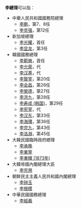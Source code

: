 '''李總理'''可以指：
*中華人民共和國國務院總理
**[[李鹏|李鹏]]，第7、8任
**[[李克强|李克强]]，第12任
*新加坡總理
**[[李光耀|李光耀]]，首任
**[[李显龙|李显龙]]，第3任
*韓國國務總理
**[[李範奭|李範奭]]，首任
**[[李允荣|李允荣]]，代
**[[李汉基|李汉基]]，代
**[[李賢宰|李賢宰]]，第20任
**[[李会昌|李会昌]]，第26任
**[[李榮德|李榮德]]，第27任
**[[李洪九|李洪九]]，第28任
**[[李寿成_(韩国)|李寿成 (韩国)]]，第29任
**[[李宪宰|李宪宰]]，代
**[[李汉东|李汉东]]，第33任
**[[李海瓚|李海瓚]]，第36任
**[[李完九|李完九]]，第43任
**[[李洛淵|李洛淵]]，第45任
*大韓民國臨時政府總理
**[[李承晚|李承晚]]
**[[李東寧|李東寧]]
**[[李東輝_(1873年)|李東輝 (1873年)]]
*大韓帝國內閣總理大臣
**[[李完用|李完用]]
*朝鮮民主主義人民共和國內閣總理
**[[李钟玉|李钟玉]]
**[[李根模|李根模]]
*中華民國國務總理
**[[李經羲|李經羲]]
{{disambiguation|cat=三字亞洲相關消歧義}}